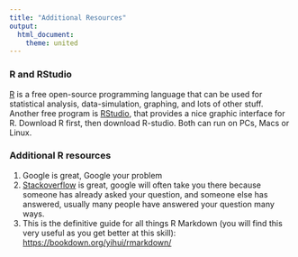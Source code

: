```yaml
---
title: "Additional Resources"
output: 
  html_document:
    theme: united
---
```


### R and RStudio

[R](http://www.r-project.org) is a free open-source programming language that can be used for statistical analysis, data-simulation, graphing, and lots of other stuff. Another free program is [RStudio](http://www.rstudio.com), that provides a nice graphic interface for R. Download R first, then download R-studio. Both can run on PCs, Macs or Linux.

### Additional R resources

1. Google is great, Google your problem
2. [Stackoverflow](https://stackoverflow.com) is great, google will often take you there because someone has already asked your question, and someone else has answered, usually many people have answered your question many ways.
3. This is the definitive guide for all things R Markdown (you will find this very useful as you get better at this skill): [https://bookdown.org/yihui/rmarkdown/](https://bookdown.org/yihui/rmarkdown/)


